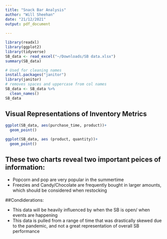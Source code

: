 ```yaml
---
title: "Snack Bar Analysis"
author: "Will Sheehan"
date: "21/12/2021"
output: pdf_document
 
---
```


```r
library(readxl)
library(ggplot2)
library(tidyverse)
SB_data <- read_excel("~/Downloads/SB data.xlsx")
summary(SB_data)
```

```r
# Used for cleaning names
install.packages("janitor")
library(janitor) 
# removes spaces and uppercase from col names
SB_data <- SB_data %>%
  clean_names()
SB_data
```

## Visual Representations of Inventory Metrics

```r

ggplot(SB_data, aes(purchase_time, product))+
  geom_point()
```

```r

ggplot(SB_data, aes (product, quantity))+
  geom_point()
```

## These two charts reveal two important peices of information:
* Popcorn and pop are very popular in the summertime
* Freezies and Candy/Chocolate are frequently bought in larger amounts, which should be considered when restocking

##Condiderations:

* This data will be heavily influenced by when the SB is open/ when events are happening
* This data is pulled from a range of time that was drastically skewed due to the pandemic, and not a great representation of overall SB performance